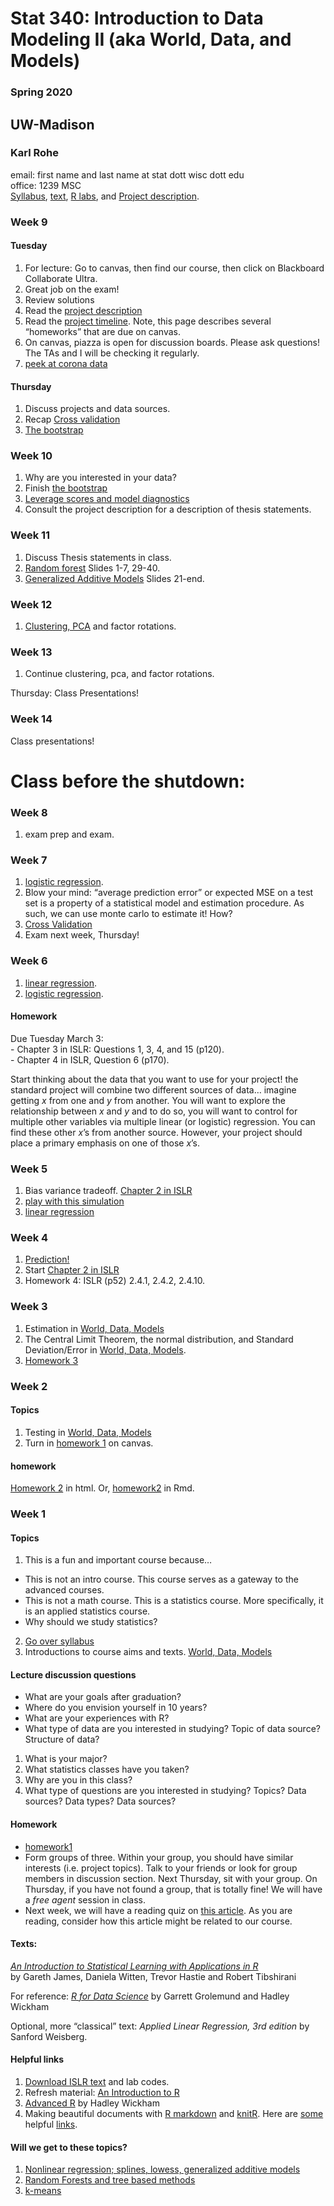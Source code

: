 
# Stat 340: Introduction to Data Modeling II (aka World, Data, and Models)
### Spring 2020
## UW-Madison
### Karl Rohe
email: first name and last name at stat dott wisc dott edu  
office: 1239 MSC  
[Syllabus](syllabus.pdf), [text](text/worldDataModels.html),   [R labs](labs.R), and [Project description](projectDescription.html).

### Week 9   

#### Tuesday  
1)  For lecture:  Go to canvas, then find our course, then click on Blackboard Collaborate Ultra.  
1) Great job on the exam! 
2) Review solutions
3) Read the [project description](projectDescription.html)
3)  Read the [project timeline](ProjectTimeline.html).  Note, this page describes several "homeworks" that are due on canvas.
4)  On canvas, piazza is open for discussion boards. Please ask questions!  The TAs and I will be checking it regularly. 
1) [peek at corona data](http://pages.stat.wisc.edu/~karlrohe/ds479/code/PeekAtCorona.R)

#### Thursday  
1) Discuss projects and data sources.  
2) Recap [Cross validation](http://pages.stat.wisc.edu/~karlrohe/ht/05-cv_boot.pdf)
2) [The bootstrap](http://pages.stat.wisc.edu/~karlrohe/ht/05-cv_boot.pdf)



### Week 10
1) Why are you interested in your data?
2) Finish [the bootstrap](http://pages.stat.wisc.edu/~karlrohe/ht/05-cv_boot.pdf)
2) [Leverage scores and model diagnostics](http://pages.stat.wisc.edu/~karlrohe/lr333/diagnostics.pdf)
3) Consult the project description for a description of thesis statements.  


### Week 11
1) Discuss Thesis statements in class.
1) [Random forest](http://pages.stat.wisc.edu/~karlrohe/ht/08-trees.pdf)  Slides 1-7, 29-40. 
2) [Generalized Additive Models](http://pages.stat.wisc.edu/~karlrohe/ht/07-nonlinear.pdf) Slides 21-end.

### Week 12
1)  [Clustering, PCA](http://pages.stat.wisc.edu/~karlrohe/ht/10-unsupervised.pdf) and factor rotations. 

###  Week 13 
1) Continue clustering, pca, and factor rotations.

Thursday: Class Presentations!


###  Week 14 
Class presentations!





# Class before the shutdown:

### Week 8 
1) exam prep and exam.

### Week 7  
1) [logistic regression](http://pages.stat.wisc.edu/~karlrohe/ht/04-classification.pdf).
2) Blow your mind:  "average prediction error" or expected MSE on a test set is a property of a statistical model and estimation procedure.  As such, we can use monte carlo to estimate it!  How?
3)  [Cross Validation](http://pages.stat.wisc.edu/~karlrohe/ht/05-cv_boot.pdf)
4) Exam next week, Thursday!


### Week 6  
1) [linear regression](http://pages.stat.wisc.edu/~karlrohe/ht/03-linear_regression.pdf).
2) [logistic regression](http://pages.stat.wisc.edu/~karlrohe/ht/04-classification.pdf).


#### Homework
Due Tuesday March 3:     
-  Chapter 3 in ISLR: Questions 1, 3, 4, and 15 (p120).   
-  Chapter 4 in ISLR, Question 6 (p170).

Start thinking about the data that you want to use for your project!  the standard project will combine two different sources of data... imagine getting $x$ from one and $y$ from another.  You will want to explore the relationship between $x$ and $y$ and to do so, you will want to control for multiple other variables via multiple linear (or logistic) regression.  You can find these other $x$'s from another source.  However, your project should place a primary emphasis on one of those $x$'s.  

### Week 5  
1) Bias variance tradeoff. [Chapter 2 in ISLR](http://pages.stat.wisc.edu/~karlrohe/ht/02-statistical_learning.pdf)
2) [play with this simulation](http://pages.stat.wisc.edu/~karlrohe/lr333/sampleAndFit.R)
3) [linear regression](http://pages.stat.wisc.edu/~karlrohe/ht/03-linear_regression.pdf)


### Week 4  

1)  [Prediction!](text/worldDataModels.html)  
2)  Start [Chapter 2 in ISLR](http://pages.stat.wisc.edu/~karlrohe/ht/02-statistical_learning.pdf)
3)  Homework 4:  ISLR (p52) 2.4.1, 2.4.2, 2.4.10.


### Week 3  

1)  Estimation in  [World, Data, Models](text/worldDataModels.html)
2)  The Central Limit Theorem, the normal distribution, and Standard Deviation/Error in  [World, Data, Models](text/worldDataModels.html).
3)  [Homework 3](text/homework/03-Estimation.html)


### Week 2   
#### Topics 
1) Testing in [World, Data, Models](text/worldDataModels.html)
2) Turn in [homework 1](text/01-GenerateRandomVariables.html) on canvas.  

#### homework
[Homework 2](text/homework/02-TestAndEstimate.html) in html. Or, [homework2](text/homework/02-TestAndEstimate.Rmd) in Rmd.



### Week 1  
#### Topics 
1) This is a fun and important course because...      
- This is not an intro course.  This course serves as a gateway to the advanced courses.  
- This is not a math course.  This is a statistics course.  More specifically, it is an applied statistics course. 
- Why should we study statistics?
2) [Go over syllabus](syllabus.pdf)
3) Introductions to course aims and texts. [World, Data, Models](text/worldDataModels.html)


#### Lecture discussion questions
-  What are your goals after graduation?
-  Where do you envision yourself in 10 years?
-  What are your experiences with R?
-  What type of data are you interested in studying? Topic of data source? Structure of data?

1) What is your major?  
1) What statistics classes have you taken?
1) Why are you in this class?
3) What type of questions are you interested in studying?  Topics? Data sources?  Data types?  Data sources?  


#### Homework 

- [homework1](01-GenerateRandomVariables.html)
-  Form groups of three. Within your group, you should have similar interests (i.e. project topics). Talk to your friends or look for group members in discussion section. Next Thursday, sit with your group. On Thursday, if you have not found a group, that is totally fine! We will have a *free agent* session in class.
- Next week, we will have a reading quiz on [this article](https://hbr.org/2016/10/noise).  As you are reading, consider how this article might be related to our course.


#### Texts: 
[*An Introduction to Statistical Learning with Applications in R*](http://www-bcf.usc.edu/~gareth/ISL/)  
by Gareth James, Daniela Witten, Trevor Hastie and Robert Tibshirani  

For reference:  [*R for Data Science*](http://r4ds.had.co.nz) by Garrett Grolemund and Hadley Wickham

Optional, more "classical" text:  *Applied Linear Regression, 3rd edition* by Sanford Weisberg.

#### Helpful links
1) [Download ISLR text](http://www-bcf.usc.edu/~gareth/ISL/) and lab codes.   
2) Refresh material: [An Introduction to R](http://cran.r-project.org/doc/manuals/R-intro.pdf)  
3) [Advanced R](http://adv-r.had.co.nz) by Hadley Wickham  
4) Making beautiful documents with [R markdown](http://rmarkdown.rstudio.com) and [knitR](http://kbroman.org/knitr_knutshell/).  Here are [some](../ht/rmarkdown-cheatsheet.pdf) helpful [links](../ht/rmarkdown-reference.pdf).

#### Will we get to these topics?  
1) [Nonlinear regression; splines, lowess, generalized additive models](../ht/07-nonlinear.pdf)  
2) [Random Forests and tree based methods](../ht/08-trees.pdf)  
3) [k-means](../ht/10-unsupervised.pdf)  
